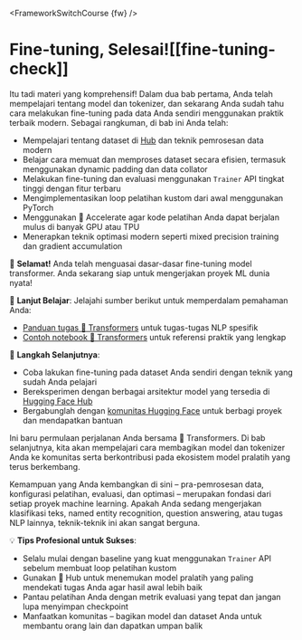 <FrameworkSwitchCourse {fw} />

# Fine-tuning, Selesai![[fine-tuning-check]]

<CourseFloatingBanner
    chapter={3}
    classNames="absolute z-10 right-0 top-0"
/>

Itu tadi materi yang komprehensif! Dalam dua bab pertama, Anda telah mempelajari tentang model dan tokenizer, dan sekarang Anda sudah tahu cara melakukan fine-tuning pada data Anda sendiri menggunakan praktik terbaik modern. Sebagai rangkuman, di bab ini Anda telah:

* Mempelajari tentang dataset di [Hub](https://huggingface.co/datasets) dan teknik pemrosesan data modern
* Belajar cara memuat dan memproses dataset secara efisien, termasuk menggunakan dynamic padding dan data collator
* Melakukan fine-tuning dan evaluasi menggunakan `Trainer` API tingkat tinggi dengan fitur terbaru
* Mengimplementasikan loop pelatihan kustom dari awal menggunakan PyTorch
* Menggunakan 🤗 Accelerate agar kode pelatihan Anda dapat berjalan mulus di banyak GPU atau TPU
* Menerapkan teknik optimasi modern seperti mixed precision training dan gradient accumulation

<Tip>

🎉 **Selamat!** Anda telah menguasai dasar-dasar fine-tuning model transformer. Anda sekarang siap untuk mengerjakan proyek ML dunia nyata!

📖 **Lanjut Belajar**: Jelajahi sumber berikut untuk memperdalam pemahaman Anda:
- [Panduan tugas 🤗 Transformers](https://huggingface.co/docs/transformers/main/en/tasks/sequence_classification) untuk tugas-tugas NLP spesifik
- [Contoh notebook 🤗 Transformers](https://huggingface.co/docs/transformers/main/en/notebooks) untuk referensi praktik yang lengkap

🚀 **Langkah Selanjutnya**:
- Coba lakukan fine-tuning pada dataset Anda sendiri dengan teknik yang sudah Anda pelajari
- Bereksperimen dengan berbagai arsitektur model yang tersedia di [Hugging Face Hub](https://huggingface.co/models)
- Bergabunglah dengan [komunitas Hugging Face](https://discuss.huggingface.co/) untuk berbagi proyek dan mendapatkan bantuan

</Tip>

Ini baru permulaan perjalanan Anda bersama 🤗 Transformers. Di bab selanjutnya, kita akan mempelajari cara membagikan model dan tokenizer Anda ke komunitas serta berkontribusi pada ekosistem model pralatih yang terus berkembang.

Kemampuan yang Anda kembangkan di sini – pra-pemrosesan data, konfigurasi pelatihan, evaluasi, dan optimasi – merupakan fondasi dari setiap proyek machine learning. Apakah Anda sedang mengerjakan klasifikasi teks, named entity recognition, question answering, atau tugas NLP lainnya, teknik-teknik ini akan sangat berguna.

<Tip>

💡 **Tips Profesional untuk Sukses**:
- Selalu mulai dengan baseline yang kuat menggunakan `Trainer` API sebelum membuat loop pelatihan kustom
- Gunakan 🤗 Hub untuk menemukan model pralatih yang paling mendekati tugas Anda agar hasil awal lebih baik
- Pantau pelatihan Anda dengan metrik evaluasi yang tepat dan jangan lupa menyimpan checkpoint
- Manfaatkan komunitas – bagikan model dan dataset Anda untuk membantu orang lain dan dapatkan umpan balik

</Tip>

